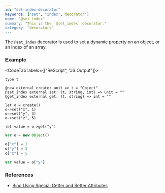 ```yaml
---
id: "set-index-decorator"
keywords: ["set", "index", decorator"]
name: "@set_index"
summary: "This is the `@set_index` decorator."
category: "decorators"
---
```


The `@set_index` decorator is used to set a dynamic property on an object,
or an index of an array.

### Example

<CodeTab labels={["ReScript", "JS Output"]}>

```res
type t

@new external create: unit => t = "Object"
@set_index external set: (t, string, int) => unit = ""
@get_index external get: (t, string) => int = ""

let o = create()
o->set("x", 1)
o->set("y", 3)
o->set("z", 5)

let value = o->get("y")
```

```js
var o = new Object()

o["x"] = 1
o["y"] = 3
o["z"] = 5

var value = o["y"]
```

</CodeTab>

### References

- [Bind Using Special Getter and Setter Attributes](/docs/manual/latest/bind-to-js-object#bind-using-special-getter-and-setter-attributes)
